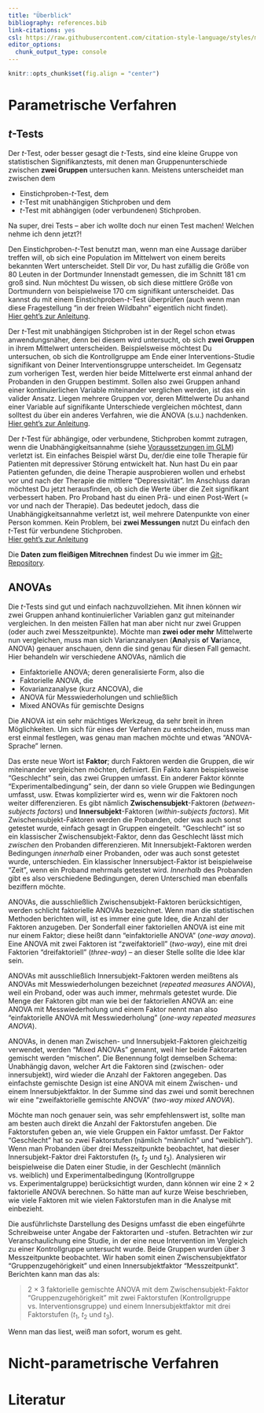 ```yaml
---
title: "Überblick"
bibliography: references.bib
link-citations: yes
csl: https://raw.githubusercontent.com/citation-style-language/styles/master/apa.csl
editor_options: 
  chunk_output_type: console
---
```


```r
knitr::opts_chunk$set(fig.align = "center")
```

# Parametrische Verfahren
## $t$-Tests
Der $t$-Test, oder besser gesagt die $t$-Tests, sind eine kleine Gruppe von statistischen Signifikanztests, mit denen man Gruppenunterschiede zwischen **zwei Gruppen** untersuchen kann. Meistens unterscheidet man zwischen dem

* Einstichproben-$t$-Test, dem
* $t$-Test mit unabhängigen Stichproben und dem
* $t$-Test mit abhängigen (oder verbundenen) Stichproben.

Na super, drei Tests -- aber ich wollte doch nur einen Test machen! Welchen nehme ich denn jetzt?!

Den Einstichproben-$t$-Test benutzt man, wenn man eine Aussage darüber treffen will, ob sich eine Population im Mittelwert von einem bereits bekannten Wert unterscheidet. Stell Dir vor, Du hast zufällig die Größe von 80 Leuten in der Dortmunder Innenstadt gemessen, die im Schnitt 181 cm groß sind. Nun möchtest Du wissen, ob sich diese mittlere Größe von Dortmundern von beispielweise 170 cm signifikant unterscheidet. Das kannst du mit einem Einstichproben-$t$-Test überprüfen (auch wenn man diese Fragestellung "in der freien Wildbahn" eigentlich nicht findet).  
[Hier geht's zur Anleitung](t-test-einstichprobe.html).

Der $t$-Test mit unabhängigen Stichproben ist in der Regel schon etwas anwendungsnäher, denn bei diesem wird untersucht, ob sich **zwei Gruppen**  in ihrem Mittelwert unterscheiden. Beispielsweise möchtest Du untersuchen, ob sich die Kontrollgruppe am Ende einer Interventions-Studie signifikant von Deiner Interventionsgruppe unterscheidet. Im Gegensatz zum vorherigen Test, werden hier beide Mittelwerte erst einmal anhand der Probanden in den Gruppen bestimmt. Sollen also zwei Gruppen anhand einer kontinuierlichen Variable miteinander verglichen werden, ist das ein valider Ansatz. Liegen mehrere Gruppen vor, deren Mittelwerte Du anhand einer Variable auf signifikante Unterschiede vergleichen möchtest, dann solltest du über ein anderes Verfahren, wie die ANOVA (s.u.) nachdenken.  
[Hier geht's zur Anleitung](t-test-unabhaengig.html).

Der $t$-Test für abhängige, oder verbundene, Stichproben kommt zutragen, wenn die Unabhängigkeitsannahme (siehe [Voraussetzungen im GLM](voraussetzungen.html)) verletzt ist. Ein einfaches Beispiel wärst Du, der/die eine tolle Therapie für Patienten mit depressiver Störung entwickelt hat. Nun hast Du ein paar Patienten gefunden, die deine Therapie ausprobieren wollen und erhebst vor und nach der Therapie die mittlere "Depressivität". Im Anschluss daran möchtest Du jetzt herausfinden, ob sich die Werte über die Zeit signifikant verbessert haben. Pro Proband hast du einen Prä- und einen Post-Wert (= vor und nach der Therapie). Das bedeutet jedoch, dass die Unabhängigkeitsannahme verletzt ist, weil mehrere Datenpunkte von einer Person kommen. Kein Problem, bei **zwei Messungen** nutzt Du einfach den $t$-Test für verbundene Stichproben.  
[Hier geht's zur Anleitung](t-test-ahaengig.html)

Die **Daten zum fleißigen Mitrechnen** findest Du wie immer im [Git-Repository](https://github.com/benediktclaus/costat/tree/master/data).

## ANOVAs
Die $t$-Tests sind gut und einfach nachzuvollziehen. Mit ihnen können wir zwei Gruppen anhand kontinuierlicher Variablen ganz gut miteinander vergleichen. In den meisten Fällen hat man aber nicht nur zwei Gruppen (oder auch zwei Messzeitpunkte). Möchte man **zwei oder mehr** Mittelwerte nun vergleichen, muss man sich Varianzanalysen (**An**alysis **o**f **Va**riance, ANOVA) genauer anschauen, denn die sind genau für diesen Fall gemacht. Hier behandeln wir verschiedene ANOVAs, nämlich die

* Einfaktorielle ANOVA; deren generalisierte Form, also die
* Faktorielle ANOVA, die
* Kovarianzanalyse (kurz ANCOVA), die
* ANOVA für Messwiederholungen und schließlich
* Mixed ANOVAs für gemischte Designs

Die ANOVA ist ein sehr mächtiges Werkzeug, da sehr breit in ihren Möglichkeiten. Um sich für eines der Verfahren zu entscheiden, muss man erst einmal festlegen, was genau man machen möchte und etwas "ANOVA-Sprache" lernen.

Das erste neue Wort ist **Faktor**; durch Faktoren werden die Gruppen, die wir miteinander vergleichen möchten, definiert. Ein Fakto kann beispielsweise "Geschlecht" sein, das zwei Gruppen umfasst. Ein anderer Faktor könnte "Experimentalbedingung" sein, der dann so viele Gruppen wie Bedingungen umfasst, usw. Etwas komplizierter wird es, wenn wir die Faktoren noch weiter differenzieren. Es gibt nämlich **Zwischensubjekt**-Faktoren (*between-subjects factors*) und **Innersubjekt**-Faktoren (*within-subjects factors*). Mit Zwischensubjekt-Faktoren werden die Probanden, oder was auch sonst getestet wurde, einfach gesagt in Gruppen eingeteilt. "Geschlecht" ist so ein klassischer Zwischensubjekt-Faktor, denn das Geschlecht lässt mich *zwischen* den Probanden differenzieren. Mit Innersubjekt-Faktoren werden Bedingungen *innerhalb* einer Probanden, oder was auch sonst getestet wurde, unterschieden. Ein klassischer Innersubject-Faktor ist beispielweise "Zeit", wenn ein Proband mehrmals getestet wird. *Innerhalb* des Probanden gibt es also verschiedene Bedingungen, deren Unterschied man ebenfalls beziffern möchte.

ANOVAs, die ausschließlich Zwischensubjekt-Faktoren berücksichtigen, werden schlicht faktorielle ANOVAs bezeichnet. Wenn man die statistischen Methoden berichten will, ist es immer eine gute Idee, die Anzahl der Faktoren anzugeben. Der Sonderfall einer faktoriellen ANOVA ist eine mit nur einem Faktor; diese heißt dann "einfaktorielle ANOVA" (*one-way anova*). Eine ANOVA mit zwei Faktoren ist "zweifaktoriell" (*two-way*), eine mit drei Faktorien "dreifaktoriell" (*three-way*) -- an dieser Stelle sollte die Idee klar sein.

ANOVAs mit ausschließlich Innersubjekt-Faktoren werden meißtens als ANOVAs mit Messwiederholungen bezeichnet (*repeated measures ANOVA*), weil ein Proband, oder was auch immer, mehrmals getestet wurde. Die Menge der Faktoren gibt man wie bei der faktoriellen ANOVA an: eine ANOVA mit Messwiederholung und einem Faktor nennt man also "einfaktorielle ANOVA mit Messwiederholung" (*one-way repeated measures ANOVA*).

ANOVAs, in denen man Zwischen- und Innersubjekt-Faktoren gleichzeitig verwendet, werden "Mixed ANOVAs" genannt, weil hier beide Faktorarten gemischt werden "mischen". Die Benennung folgt demselben Schema: Unabhängig davon, welcher Art die Faktoren sind (zwischen- oder innersubjekt), wird wieder die Anzahl der Faktoren angegeben. Das einfachste gemischte Design ist eine ANOVA mit einem Zwischen- und einem Innersubjektfaktor. In der Summe sind das zwei und somit berechnen wir eine "zweifaktorielle gemischte ANOVA" (*two-way mixed ANOVA*).

Möchte man noch genauer sein, was sehr empfehlenswert ist, sollte man am besten auch direkt die Anzahl der Faktorstufen angeben. Die Faktorstufen geben an, wie viele Gruppen ein Faktor umfasst. Der Faktor "Geschlecht" hat so zwei Faktorstufen (nämlich "männlich" und "weiblich"). Wenn man Probanden über drei Messzeitpunkte beobachtet, hat dieser Innersubjekt-Faktor drei Faktorstufen ($t_1$, $t_2$ und $t_3$). Analysieren wir beispielweise die Daten einer Studie, in der Geschlecht  (männlich vs. weiblich) und Experimentalbedingung (Kontrollgruppe vs. Experimentalgruppe) berücksichtigt wurden, dann können wir eine 2 $\times$ 2 faktorielle ANOVA berechnen. So hätte man auf kurze Weise beschrieben, wie viele Faktoren mit wie vielen Faktorstufen man in die Analyse mit einbezieht.

Die ausführlichste Darstellung des Designs umfasst die eben eingeführte Schreibweise unter Angabe der Faktorarten und -stufen. Betrachten wir zur Veranschaulichung eine Studie, in der eine neue Intervention im Vergleich zu einer Kontrollgruppe untersucht wurde. Beide Gruppen wurden über 3 Messzeitpunkte beobachtet. Wir haben somit einen Zwischensubjektfator "Gruppenzugehörigkeit" und einen Innersubjektfaktor "Messzeitpunkt". Berichten kann man das als:  

> 2 $\times$ 3 faktorielle gemischte ANOVA mit dem Zwischensubjekt-Faktor "Gruppenzugehörigkeit" mit zwei Faktorstufen (Kontrollgruppe vs. Interventionsgruppe) und einem Innersubjektfaktor mit drei Faktorstufen ($t_1$, $t_2$ und $t_3$).  

Wenn man das liest, weiß man sofort, worum es geht.

# Nicht-parametrische Verfahren

# Literatur
